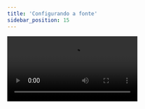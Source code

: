 ```yaml
---
title: 'Configurando a fonte'
sidebar_position: 15
---
```


<video src='https://www.youtube.com/embed/HkGYGGKi53s' />

## Links mencionados

- [Google Fonts](https://fonts.google.com)
- [Font Family (Tailwind CSS)](https://tailwindcss.com/docs/font-family)
- [@font-face (Mozilla)](https://developer.mozilla.org/en-US/docs/Web/CSS/@font-face)
- [Download da fonte](https://befonts.com/product-sans-font.html)
